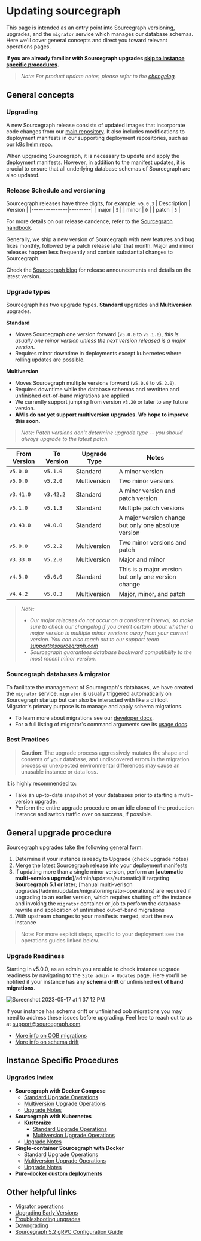 # Updating sourcegraph

This page is intended as an entry point into Sourcegraph versioning, upgrades, and the `migrator` service which manages our database schemas. Here we'll cover general concepts and direct you toward relevant operations pages.

**If you are already familiar with Sourcegraph upgrades [skip to instance specific procedures](#instance-specific-procedures).**

> *Note: For product update notes, please refer to the [changelog](/CHANGELOG).*

## General concepts

### Upgrading

A new Sourcegraph release consists of updated images that incorporate code changes from our [main repository](https://github.com/sourcegraph/sourcegraph). It also includes modifications to deployment manifests in our supporting deployment repositories, such as our [k8s helm repo](https://github.com/sourcegraph/deploy-sourcegraph-helm).

When upgrading Sourcegraph, it is necessary to update and apply the deployment manifests. However, in addition to the manifest updates, it is crucial to ensure that all underlying database schemas of Sourcegraph are also updated.

### Release Schedule and versioning
Sourcegraph releases have three digits, for example: `v5.0.3`
| Description   | Version |
|---------------|---------|
| major         | `5`     |
| minor         | `0`     |
| patch         | `3`     |

For more details on our release candence, refer to the [Sourcegraph handbook](https://handbook.sourcegraph.com/departments/engineering/dev/process/releases/#sourcegraph-releases).

Generally, we ship a new version of Sourcegraph with new features and bug fixes monthly, followed by a patch release later that month. Major and minor releases happen less frequently and contain substantial changes to Sourcegraph.

Check the [Sourcegraph blog](https://about.sourcegraph.com/blog) for release announcements and details on the latest version.

### Upgrade types

Sourcegraph has two upgrade types. **Standard** upgrades and **Multiversion** upgrades.

**Standard**
- Moves Sourcegraph one version forward (`v5.0.0` to `v5.1.0`), *this is usually one minor version unless the next version released is a major version*.
- Requires minor downtime in deployments except kubernetes where rolling updates are possible.

**Multiversion**
- Moves Sourcegraph multiple versions forward (`v5.0.0` to `v5.2.0`).
- Requires downtime while the database schemas and rewritten and unfinished out-of-band migrations are applied
- We currently support jumping from version `v3.20` or later to any future version.
- **AMIs do not yet support multiversion upgrades. We hope to improve this soon.**

> *Note: Patch versions don't determine upgrade type -- you should always upgrade to the latest patch.*

| From Version | To Version | Upgrade Type | Notes                                |
|--------------|------------|--------------|--------------------------------------|
| `v5.0.0`     | `v5.1.0`   | Standard     | A minor version                       |
| `v5.0.0`     | `v5.2.0`   | Multiversion  | Two minor versions                    |
| `v3.41.0`    | `v3.42.2`  | Standard     | A minor version and patch version     |
| `v5.1.0`     | `v5.1.3`   | Standard     | Multiple patch versions     |
| `v3.43.0`    | `v4.0.0`   | Standard     | A major version change but only one absolute version |
| `v5.0.0`     | `v5.2.2`   | Multiversion  | Two minor versions and patch          |
| `v3.33.0`    | `v5.2.0`   | Multiversion  | Major and minor                       |
| `v4.5.0`     | `v5.0.0`   | Standard     | This is a major version but only one version change |
| `v4.4.2`     | `v5.0.3`   | Multiversion  | Major, minor, and patch               |

> *Note:*
> - *Our major releases do not occur on a consistent interval, so make sure to check our changelog if you aren't certain about whether a major version is multiple minor versions away from your current version. You can also reach out to our support team [support@sourcegraph.com](mailto:support@sourcegraph.com)*
> - *Sourcegraph guarantees database backward compatibility to the most recent minor version.*

### Sourcegraph databases & migrator

To facilitate the management of Sourcegraph's databases, we have created the `migrator` service. `migrator` is usually triggered automatically on Sourcegraph startup but can also be interacted with like a cli tool. Migrator's primary purpose is to manage and apply schema migrations.
- To learn more about migrations see our [developer docs](https://docs-legacy.sourcegraph.com/dev/background-information/sql/migrations_overview).
- For a full listing of migrator's command arguments see its [usage docs](/admin/updates/migrator/migrator-operations).

### Best Practices
> **Caution:** The upgrade process aggressively mutates the shape and contents of your database, and undiscovered errors in the migration process or unexpected environmental differences may cause an unusable instance or data loss.

It is highly recommended to:
- Take an up-to-date snapshot of your databases prior to starting a multi-version upgrade.
- Perform the entire upgrade procedure on an idle clone of the production instance and switch traffic over on success, if possible.

## General upgrade procedure

Sourcegraph upgrades take the following general form:
1. Determine if your instance is ready to Upgrade (check upgrade notes)
2. Merge the latest Sourcegraph release into your deployment manifests
3. If updating more than a single minor version, perform an [**automatic multi-version upgrade**]/admin/updates/automatic) if targeting **Sourcegraph 5.1 or later**; [manual multi-verison upgrades]/admin/updates/migrator/migrator-operations) are required if upgrading to an earlier version, which requires shutting off the instance and invoking the `migrator` container or job to perform the database rewrite and application of unfinished out-of-band migrations
4. With upstream changes to your manifests merged, start the new instance

> Note: For more explicit steps, specific to your deployment see the operations guides linked below.

### Upgrade Readiness

Starting in v5.0.0, as an admin you are able to check instance upgrade readiness by navigating to the `Site admin > Updates` page. Here you'll be notified if your instance has any **schema drift** or unfinished **out of band migrations**.

![Screenshot 2023-05-17 at 1 37 12 PM](https://github.com/sourcegraph/sourcegraph/assets/13024338/185fc3e8-0706-4a23-b9fe-e262f9a9e4b3)

If your instance has schema drift or unfinished oob migrations you may need to address these issues before upgrading. Feel free to reach out to us at [support@sourcegraph.com](mailto:support@sourcegraph.com).

- [More info on OOB migrations](https://docs-legacy.sourcegraph.com/dev/background-information/sql/migrations_overview#out-of-band-migrations)
- [More info on schema drift](/admin/updates/migrator/schema-drift)

## Instance Specific Procedures

### Upgrades index
- **Sourcegraph with Docker Compose**
  - [Standard Upgrade Operations](/admin/deploy/docker-compose/upgrade#standard-upgrades)
  - [Multiversion Upgrade Operations](/admin/deploy/docker-compose/upgrade#multi-version-upgrades)
  - [Upgrade Notes](/admin/updates/docker_compose)
- **Sourcegraph with Kubernetes**
  - **Kustomize**
    - [Standard Upgrade Operations](/admin/deploy/kubernetes/upgrade#standard-upgrades)
    - [Multiversion Upgrade Operations](/admin/deploy/kubernetes/upgrade#multi-version-upgrades)
  - [Upgrade Notes](/admin/updates/kubernetes)
- **Single-container Sourcegraph with Docker**
  - [Standard Upgrade Operations](/admin/deploy/docker-single-container/#standard-upgrades)
  - [Multiversion Upgrade Operations](/admin/deploy/docker-single-container/#multi-version-upgrades)
  - [Upgrade Notes](/admin/updates/server)
- [**Pure-docker custom deployments**](/admin/updates/pure_docker)

## Other helpful links
- [Migrator operations](/admin/updates/migrator/migrator-operations)
- [Upgrading Early Versions](/admin/updates/migrator/upgrading-early-versions)
- [Troubleshooting upgrades](/admin/updates/migrator/troubleshooting-upgrades)
- [Downgrading](/admin/updates/migrator/downgrading)
- [Sourcegraph 5.2 gRPC Configuration Guide](/admin/updates/grpc/)

